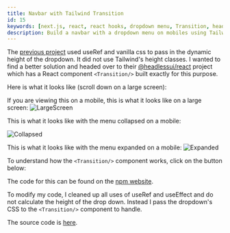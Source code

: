 ```yaml
---
title: Navbar with Tailwind Transition
id: 15
keywords: [next.js, react, react hooks, dropdown menu, Transition, headlessui/react, tailwindcss, css]
description: Build a navbar with a dropdown menu on mobiles using Tailwind's Transition react component
---
```

The [previous project](/navbarproject) used useRef and vanilla css to pass in the dynamic height of the dropdown. It did not use Tailwind's height classes. I wanted to find a better solution and headed over to their [@headlessui/react](https://www.npmjs.com/package/@headlessui/react) project which has a React component `<Transition/>` built exactly for this purpose.

Here is what it looks like (scroll down on a large screen):

<div className="min-h-screen bg-gradient-to-r from-gray-100 via-gray-100 to-gray-100">
    <NavbarTailwind />
</div>

If you are viewing this on a mobile, this is what it looks like on a large screen:
![LargeScreen](/blog/NavbarTailwindTransition/Screenshot-NavbarTwTransition-Laptop.png)

This is what it looks like with the menu collapsed on a mobile:

![Collapsed](/blog/NavbarTailwindTransition/Screenshot-NavbarTwTransition-Mobile-Collapsed.png)

This is what it looks like with the menu expanded on a mobile:
![Expanded](/screenshots/Screenshot-NavbarTailwindTransition.png)

To understand how the `<Transition/>` component works, click on the button below:

<TailwindTransitionExample/>

The code for this can be found on the [npm website](https://www.npmjs.com/package/@headlessui/react#basic-example).

To modify my code, I cleaned up all uses of useRef and useEffect and do not calculate the height of the drop down. Instead I pass the dropdown's CSS to the `<Transition/>` component to handle.

The source code is [here](https://github.com/pramam/nextjs-reactprojects/tree/main/components/14-Navbar/15-NavbarTailwind).
